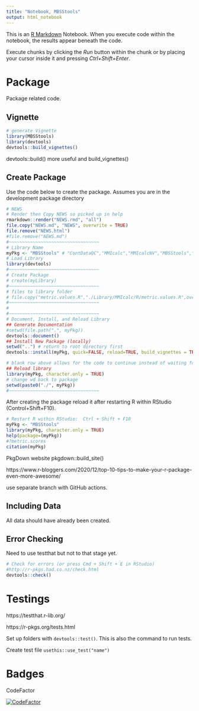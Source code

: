 ```yaml
---
title: "Notebook, MBSStools"
output: html_notebook
---
```


This is an [R Markdown](http://rmarkdown.rstudio.com) Notebook. When you execute code within the notebook, the results appear beneath the code. 

Execute chunks by clicking the *Run* button within the chunk or by placing your cursor inside it and pressing *Ctrl+Shift+Enter*. 

# Package

Package related code.

## Vignette
```r
# generate Vignette
library(MBSStools)
library(devtools)
devtools::build_vignettes()
```
devtools::build() more useful and build_vignettes()

## Create Package
Use the code below to create the package.  Assumes you are in the development package directory

```r
# NEWS
# Render then Copy NEWS so picked up in help
rmarkdown::render("NEWS.rmd", "all")
file.copy("NEWS.md", "NEWS", overwrite = TRUE)
file.remove("NEWS.html")
#file.remove("NEWS.md")
#~~~~~~~~~~~~~~~~~~~~~~~~~~~~~~~~~~
# Library Name
myPkg <- "MBSStools" # "ContDataQC","MMIcalc","MMIcalcNV","MBSStools","XC95"
# Load Library
library(devtools)
#~~~~~~~~~~~~~~~~~~~~~~~~~~~~~~~~~~
# Create Package
# create(myLibrary)
#~~~~~~~~~~~~~~~~~~~~~~~~~~~~~~~~~~
# files to library folder
# file.copy("metric.values.R","./Library/MMIcalc/R/metric.values.R",overwrite=TRUE)
#~~~~~~~~~~~~~~~~~~~~~~~~~~~~~~~~~~
#
#~~~~~~~~~~~~~~~~~~~~~~~~~~~~~~~~~~
# Document, Install, and Reload Library
## Generate Documentation
#setwd(file.path(".", myPkg))
devtools::document()
## Install New Package (locally)
setwd("..") # return to root directory first
devtools::install(myPkg, quick=FALSE, reload=TRUE, build_vignettes = TRUE)

# blank row above allows for the code to continue instead of waiting for user response to pkg updates.
## Reload library
library(myPkg, character.only = TRUE)
# change wd back to package
setwd(paste0("./", myPkg))
#~~~~~~~~~~~~~~~~~~~~~~~~~~~~~~~~~~
```

After creating the package reload it after restarting R within RStudio (Control+Shift+F10).

```r
# Restart R within RStudio:  Ctrl + Shift + F10
myPkg <- "MBSStools"
library(myPkg, character.only = TRUE)
help(package=(myPkg))
#?metric.scores 
citation(myPkg)
```

PkgDown website
pkgdown::build_site()

https://www.r-bloggers.com/2020/12/top-10-tips-to-make-your-r-package-even-more-awesome/

use separate branch with GitHub actions.


## Including Data
All data should have already been created.

## Error Checking
Need to use testthat but not to that stage yet.
```r
# Check for errors (or press Cmd + Shift + E in RStudio)
#http://r-pkgs.had.co.nz/check.html
devtools::check()
```

# Testings

https://testthat.r-lib.org/

https://r-pkgs.org/tests.html

Set up folders with `devtools::test()`.  This is also the command to run tests.

Create test file `usethis::use_test("name")`

# Badges

CodeFactor

[![CodeFactor](https://www.codefactor.io/repository/github/leppott/MBSStools/badge)](https://www.codefactor.io/repository/github/leppott/MBSStools)
